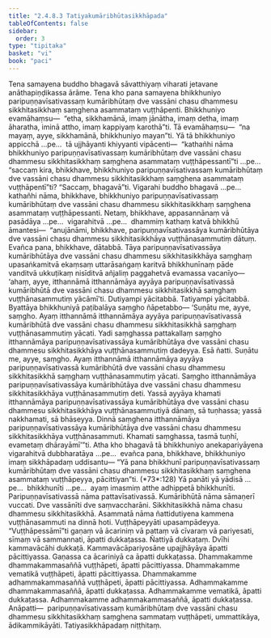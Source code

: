 ```yaml
---
title: "2.4.8.3 Tatiyakumāribhūtasikkhāpada"
tableOfContents: false
sidebar:
  order: 3
type: "tipitaka"
basket: "vi"
book: "paci"
---
```



<DynamicBreadcrumb />

<Division number="1130" book="paci" e="ch" v="2" p="436">

<Paragraph number="3316" book="paci">
Tena samayena buddho bhagavā sāvatthiyaṃ viharati jetavane anāthapiṇḍikassa ārāme. Tena kho pana samayena bhikkhuniyo paripuṇṇavīsativassaṃ kumāribhūtaṃ dve vassāni chasu dhammesu sikkhitasikkhaṃ saṃghena asammataṃ vuṭṭhāpenti. Bhikkhuniyo evamāhaṃsu—  “etha, sikkhamānā, imaṃ jānātha, imaṃ detha, imaṃ āharatha, iminā attho, imaṃ kappiyaṃ karothā”ti. Tā evamāhaṃsu—  “na mayaṃ, ayye, sikkhamānā, bhikkhuniyo mayan”ti.
</Paragraph>

<Paragraph number="3317" book="paci">
Yā tā bhikkhuniyo appicchā …pe…  tā ujjhāyanti khiyyanti vipācenti—  “kathañhi nāma bhikkhuniyo paripuṇṇavīsativassaṃ kumāribhūtaṃ dve vassāni chasu dhammesu sikkhitasikkhaṃ saṃghena asammataṃ vuṭṭhāpessantī”ti …pe…  “saccaṃ kira, bhikkhave, bhikkhuniyo paripuṇṇavīsativassaṃ kumāribhūtaṃ dve vassāni chasu dhammesu sikkhitasikkhaṃ saṃghena asammataṃ vuṭṭhāpentī”ti? “Saccaṃ, bhagavā”ti. Vigarahi buddho bhagavā …pe…  kathañhi nāma, bhikkhave, bhikkhuniyo paripuṇṇavīsativassaṃ kumāribhūtaṃ dve vassāni chasu dhammesu sikkhitasikkhaṃ saṃghena asammataṃ vuṭṭhāpessanti. Netaṃ, bhikkhave, appasannānaṃ vā pasādāya …pe…  vigarahitvā …pe…  dhammiṃ kathaṃ katvā bhikkhū āmantesi—  “anujānāmi, bhikkhave, paripuṇṇavīsativassāya kumāribhūtāya dve vassāni chasu dhammesu sikkhitasikkhāya vuṭṭhānasammutiṃ dātuṃ. Evañca pana, bhikkhave, dātabbā. Tāya paripuṇṇavīsativassāya kumāribhūtāya dve vassāni chasu dhammesu sikkhitasikkhāya saṃghaṃ upasaṅkamitvā ekaṃsaṃ uttarāsaṅgaṃ karitvā bhikkhunīnaṃ pāde vanditvā ukkuṭikaṃ nisīditvā añjaliṃ paggahetvā evamassa vacanīyo—  ‘ahaṃ, ayye, itthannāmā itthannāmāya ayyāya paripuṇṇavīsativassā kumāribhūtā dve vassāni chasu dhammesu sikkhitasikkhā saṃghaṃ vuṭṭhānasammutiṃ yācāmī’ti. Dutiyampi yācitabbā. Tatiyampi yācitabbā. Byattāya bhikkhuniyā paṭibalāya saṃgho ñāpetabbo—
</Paragraph>

</Division>
<Division number="1131" book="paci" e="ch" v="2" p="437">

<Paragraph number="3318" book="paci">
‘Suṇātu me, ayye, saṃgho. Ayaṃ itthannāmā itthannāmāya ayyāya paripuṇṇavīsativassā kumāribhūtā dve vassāni chasu dhammesu sikkhitasikkhā saṃghaṃ vuṭṭhānasammutiṃ yācati. Yadi saṃghassa pattakallaṃ saṃgho itthannāmāya paripuṇṇavīsativassāya kumāribhūtāya dve vassāni chasu dhammesu sikkhitasikkhāya vuṭṭhānasammutiṃ dadeyya. Esā ñatti.
</Paragraph>

<Paragraph number="3319" book="paci">
Suṇātu me, ayye, saṃgho. Ayaṃ itthannāmā itthannāmāya ayyāya paripuṇṇavīsativassā kumāribhūtā dve vassāni chasu dhammesu sikkhitasikkhā saṃghaṃ vuṭṭhānasammutiṃ yācati. Saṃgho itthannāmāya paripuṇṇavīsativassāya kumāribhūtāya dve vassāni chasu dhammesu sikkhitasikkhāya vuṭṭhānasammutiṃ deti. Yassā ayyāya khamati itthannāmāya paripuṇṇavīsativassāya kumāribhūtāya dve vassāni chasu dhammesu sikkhitasikkhāya vuṭṭhānasammutiyā dānaṃ, sā tuṇhassa; yassā nakkhamati, sā bhāseyya.
</Paragraph>

<Paragraph number="3320" book="paci">
Dinnā saṃghena itthannāmāya paripuṇṇavīsativassāya kumāribhūtāya dve vassāni chasu dhammesu sikkhitasikkhāya vuṭṭhānasammuti. Khamati saṃghassa, tasmā tuṇhī, evametaṃ dhārayāmī’”ti.
</Paragraph>

<Paragraph number="3321" book="paci">
Atha kho bhagavā tā bhikkhuniyo anekapariyāyena vigarahitvā dubbharatāya …pe…  evañca pana, bhikkhave, bhikkhuniyo imaṃ sikkhāpadaṃ uddisantu—
</Paragraph>

</Division>
<Division number="1132" book="paci" e="ch" v="2" p="438">

<Paragraph number="3322" book="paci">
<Emphasis>“Yā pana bhikkhunī paripuṇṇavīsativassaṃ kumāribhūtaṃ dve vassāni chasu dhammesu sikkhitasikkhaṃ saṃghena asammataṃ vuṭṭhāpeyya, pācittiyan”</Emphasis>ti. (*73*:<Emphasis>128</Emphasis>)
</Paragraph>

</Division>
<Division number="1133" book="paci" e="ch" v="2" p="438">

<Paragraph number="3323" book="paci">
<Emphasis>Yā panā</Emphasis>ti yā yādisā …pe…  <Emphasis>bhikkhunī</Emphasis>ti …pe…  ayaṃ imasmiṃ atthe adhippetā bhikkhunīti.
</Paragraph>

<Paragraph number="3324" book="paci">
<Emphasis>Paripuṇṇavīsativassā</Emphasis> nāma pattavīsativassā. <Emphasis>Kumāribhūtā</Emphasis> nāma sāmaṇerī vuccati. <Emphasis>Dve vassānī</Emphasis>ti dve saṃvaccharāni. <Emphasis>Sikkhitasikkhā</Emphasis> nāma chasu dhammesu sikkhitasikkhā. <Emphasis>Asammatā</Emphasis> nāma ñattidutiyena kammena vuṭṭhānasammuti na dinnā hoti. <Emphasis>Vuṭṭhāpeyyā</Emphasis>ti upasampādeyya.
</Paragraph>

<Paragraph number="3325" book="paci">
“Vuṭṭhāpessāmī”ti gaṇaṃ vā ācariniṃ vā pattaṃ vā cīvaraṃ vā pariyesati, sīmaṃ vā sammannati, āpatti dukkaṭassa. Ñattiyā dukkaṭaṃ. Dvīhi kammavācāhi dukkaṭā. Kammavācāpariyosāne upajjhāyāya āpatti pācittiyassa. Gaṇassa ca ācariniyā ca āpatti dukkaṭassa.
</Paragraph>

</Division>
<Division number="1134" book="paci" e="ch" v="2" p="438">

<Paragraph number="3326" book="paci">
Dhammakamme dhammakammasaññā vuṭṭhāpeti, āpatti pācittiyassa. Dhammakamme vematikā vuṭṭhāpeti, āpatti pācittiyassa. Dhammakamme adhammakammasaññā vuṭṭhāpeti, āpatti pācittiyassa.
</Paragraph>

<Paragraph number="3327" book="paci">
Adhammakamme dhammakammasaññā, āpatti dukkaṭassa. Adhammakamme vematikā, āpatti dukkaṭassa. Adhammakamme adhammakammasaññā, āpatti dukkaṭassa.
</Paragraph>

</Division>
<Division number="1135" book="paci" e="ch" v="2" p="438">

<Paragraph number="3328" book="paci">
Anāpatti—  paripuṇṇavīsativassaṃ kumāribhūtaṃ dve vassāni chasu dhammesu sikkhitasikkhaṃ saṃghena sammataṃ vuṭṭhāpeti, ummattikāya, ādikammikāyāti.

</Paragraph>
</Division>

<Paragraph number="3329" type="center" book="paci">
Tatiyasikkhāpadaṃ niṭṭhitaṃ.
</Paragraph>